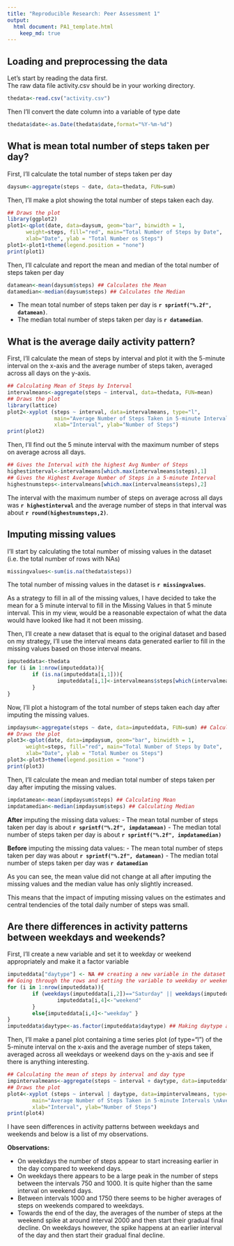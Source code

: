 ```yaml
---
title: "Reproducible Research: Peer Assessment 1"
output: 
  html document: PA1_template.html
    keep_md: true
---
```



## Loading and preprocessing the data

Let's start by reading the data first.  
The raw data file activity.csv should be in your working directory.

```r
thedata<-read.csv("activity.csv")
```

Then I'll convert the date column into a variable of type date
```r
thedata$date<-as.Date(thedata$date,format="%Y-%m-%d")
```

## What is mean total number of steps taken per day?

First, I'll calculate the total number of steps taken per day

```r
daysum<-aggregate(steps ~ date, data=thedata, FUN=sum)
```

Then, I'll make a plot showing the total number of steps taken each day.

```r
## Draws the plot
library(ggplot2)
plot1<-qplot(date, data=daysum, geom="bar", binwidth = 1,
      weight=steps, fill="red", main="Total Number of Steps by Date",
      xlab="Date", ylab = "Total Number os Steps")
plot1<-plot1+theme(legend.position = "none")
print(plot1)
```

Then, I'll calculate and report the mean and median of the total number of steps taken per day

```r
datamean<-mean(daysum$steps) ## Calculates the Mean
datamedian<-median(daysum$steps) ## Calculates the Median
```

- The mean total number of steps taken per day is **`r sprintf("%.2f", datamean)`**.  
- The median total number of steps taken per day is **`r datamedian`**.

## What is the average daily activity pattern?

First, I'll calculate the mean of steps by interval and plot it with the 5-minute interval on the x-axis and the average number of steps taken, averaged across all days on the y-axis.

```r
## Calculating Mean of Steps by Interval
intervalmeans<-aggregate(steps ~ interval, data=thedata, FUN=mean)
## Draws the plot
library(lattice)
plot2<-xyplot (steps ~ interval, data=intervalmeans, type="l",
               main="Average Number of Steps Taken in 5-minute Intervals \nAveraged Across All Days",
               xlab="Interval", ylab="Number of Steps")
print(plot2)
```

Then, I'll find out the 5 minute interval with the maximum number of steps on average across all days.

```r
## Gives the Interval with the highest Avg Number of Steps
highestinterval<-intervalmeans[which.max(intervalmeans$steps),1]
## Gives the Highest Average Number of Steps in a 5-minute Interval
highestnumsteps<-intervalmeans[which.max(intervalmeans$steps),2]
```

The interval with the maximum number of steps on average across all days was **`r highestinterval`** and the average number of steps in that interval was about **`r round(highestnumsteps,2)`**.

## Imputing missing values

I'll start by calculating the total number of missing values in the dataset (i.e. the total number of rows with NAs)

```r
missingvalues<-sum(is.na(thedata$steps))
```
The total number of missing values in the dataset is **`r missingvalues`**.

As a strategy to fill in all of the missing values, I have decided to take the mean for a 5 minute interval to fill in the Missing Values in that 5 minute interval. This in my view, would be a reasonable expectaion of what the data would have looked like had it not been missing.

Then, I'll create a new dataset that is equal to the original dataset and based on my strategy, I'll use the interval means data generated earlier to fill in the missing values based on those interval means.

```r
imputeddata<-thedata
for (i in 1:nrow(imputeddata)){
        if (is.na(imputeddata[i,1])){
                imputeddata[i,1]<-intervalmeans$steps[which(intervalmeans$interval==imputeddata[i,3])]
        }
}
```

Now, I'll plot a histogram of the total number of steps taken each day after imputing the missing values.

```r
impdaysum<-aggregate(steps ~ date, data=imputeddata, FUN=sum) ## Calculating the sum of steps by date
## Draws the plot
plot3<-qplot(date, data=impdaysum, geom="bar", binwidth = 1,
      weight=steps, fill="red", main="Total Number of Steps by Date",
      xlab="Date", ylab = "Total Number os Steps")
plot3<-plot3+theme(legend.position = "none")
print(plot3)
```

Then, I'll calculate the mean and median total number of steps taken per day after imputing the missing values.

```r
impdatamean<-mean(impdaysum$steps) ## Calculating Mean
impdatamedian<-median(impdaysum$steps) ## Calculating Median
```

**After** imputing the missing data values:
- The mean total number of steps taken per day is about **`r sprintf("%.2f", impdatamean)`**
- The median total number of steps taken per day is about **`r sprintf("%.2f", impdatamedian)`**

**Before** imputing the missing data values:
- The mean total number of steps taken per day was about **`r sprintf("%.2f", datamean)`**
- The median total number of steps taken per day was **`r datamedian`**

As you can see, the mean value did not change at all after imputing the missing values and the median value has only slightly increased.

This means that the impact of imputing missing values on the estimates and central tendencies of the total daily number of steps was small.

## Are there differences in activity patterns between weekdays and weekends?

First, I'll create a new variable and set it to weekday or weekend appropriately and make it a factor variable

```r
imputeddata["daytype"] <- NA ## creating a new variable in the dataset
## Going through the rows and setting the variable to weekday or weekend as per the date
for (i in 1:nrow(imputeddata)){
        if (weekdays(imputeddata[i,2])=="Saturday" || weekdays(imputeddata[i,2])=="Sunday"){
                imputeddata[i,4]<-"weekend"
        }
        else{imputeddata[i,4]<-"weekday" }
}
imputeddata$daytype<-as.factor(imputeddata$daytype) ## Making daytype a factor as instructed
```

Then, I'll make a panel plot containing a time series plot (of type="l") of the 5-minute interval on the x-axis and the average number of steps taken, averaged across all weekdays or weekend days on the y-axis and see if there is anything interesting.

```r
## Calculating the mean of steps by interval and day type
impintervalmeans<-aggregate(steps ~ interval + daytype, data=imputeddata, FUN=mean) 
## Draws the plot
plot4<-xyplot (steps ~ interval | daytype, data=impintervalmeans, type="l", layout=c(1,2),
        main="Average Number of Steps Taken in 5-minute Intervals \nAveraged Across All Days by Day Type",
        xlab="Interval", ylab="Number of Steps")
print(plot4)
```

I have seen differences in activity patterns between weekdays and weekends and below is a list of my observations.

**Observations:**

- On weekdays the number of steps appear to start increasing earlier in the day compared to weekend days.  
- On weekdays there appears to be a large peak in the number of steps between the intervals 750 and 1000. It is quite higher than the same interval on weekend days.  
- Between intervals 1000 and 1750 there seems to be higher averages of steps on weekends compared to weekdays.
- Towards the end of the day, the averages of the number of steps at the weekend spike at around interval 2000 and then start 
their gradual final decline. On weekdays however, the spike happens at an earlier interval of the day and then start their gradual final decline.